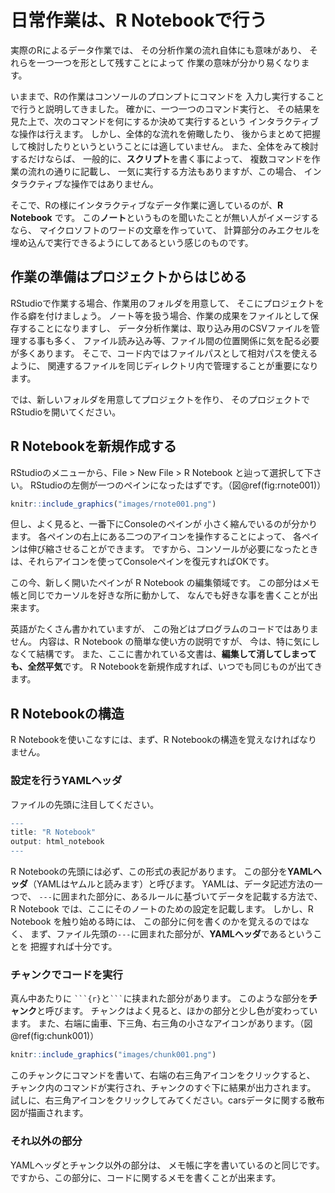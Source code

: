 # 日常作業は、R Notebookで行う


実際のRによるデータ作業では、
その分析作業の流れ自体にも意味があり、
それらを一つ一つを形として残すことによって
作業の意味が分かり易くなります。

いままで、Rの作業はコンソールのプロンプトにコマンドを
入力し実行することで行うと説明してきました。
確かに、一つ一つのコマンド実行と、
その結果を見た上で、次のコマンドを何にするか決めて実行するという
インタラクティブな操作は行えます。
しかし、全体的な流れを俯瞰したり、
後からまとめて把握して検討したりというということには適していません。
また、全体をみて検討するだけならば、
一般的に、**スクリプト**を書く事によって、
複数コマンドを作業の流れの通りに記載し、
一気に実行する方法もありますが、この場合、
インタラクティブな操作ではありません。

そこで、Rの様にインタラクティブなデータ作業に適しているのが、**R Notebook** です。
この**ノート**というものを聞いたことが無い人がイメージするなら、
マイクロソフトのワードの文章を作っていて、
計算部分のみエクセルを埋め込んで実行できるようにしてあるという感じのものです。


## 作業の準備はプロジェクトからはじめる

RStudioで作業する場合、作業用のフォルダを用意して、
そこにプロジェクトを作る癖を付けましょう。
ノート等を扱う場合、作業の成果をファイルとして保存することになりますし、
データ分析作業は、取り込み用のCSVファイルを管理する事も多く、
ファイル読み込み等、ファイル間の位置関係に気を配る必要が多くあります。
そこで、コード内ではファイルパスとして相対パスを使えるように、
関連するファイルを同じディレクトリ内で管理することが重要になります。

では、新しいフォルダを用意してプロジェクトを作り、
そのプロジェクトでRStudioを開いてください。

## R Notebookを新規作成する

RStudioのメニューから、File > New File > R Notebook と辿って選択して下さい。
RStudioの左側が一つのペインになったはずです。（図\@ref(fig:rnote001)）


```r
knitr::include_graphics("images/rnote001.png")
```

但し、よく見ると、一番下にConsoleのペインが
小さく縮んでいるのが分かります。
各ペインの右上にある二つのアイコンを操作することによって、
各ペインは伸び縮させることができます。
ですから、コンソールが必要になったときは、それらアイコンを使ってConsoleペインを復元すればOKです。

この今、新しく開いたペインが R Notebook の編集領域です。
この部分はメモ帳と同じでカーソルを好きな所に動かして、
なんでも好きな事を書くことが出来ます。

英語がたくさん書かれていますが、
この殆どはプログラムのコードではありません。
内容は、R Notebook の簡単な使い方の説明ですが、
今は、特に気にしなくて結構です。
また、ここに書かれている文書は、**編集して消してしまっても、全然平気**です。
R Notebookを新規作成すれば、いつでも同じものが出てきます。

## R Notebookの構造

R Notebookを使いこなすには、まず、R Notebookの構造を覚えなければなりません。


### 設定を行うYAMLヘッダ

ファイルの先頭に注目してください。

```r
---
title: "R Notebook"
output: html_notebook
---
```

R Notebookの先頭には必ず、この形式の表記があります。
この部分を**YAMLヘッダ**（YAMLはヤムルと読みます）と呼びます。
YAMLは、データ記述方法の一つで、
`---`に囲まれた部分に、あるルールに基づいてデータを記載する方法で、
R Notebook では、ここにそのノートのための設定を記載します。
しかし、R Notebook を触り始める時には、
この部分に何を書くのかを覚えるのではなく、
まず、ファイル先頭の`---`に囲まれた部分が、**YAMLヘッダ**であるということを
把握すれば十分です。

### チャンクでコードを実行

真ん中あたりに
```` ```{r}````と```` ``` ````に挟まれた部分があります。
このような部分を**チャンク**と呼びます。
チャンクはよく見ると、ほかの部分と少し色が変わっています。
また、右端に歯車、下三角、右三角の小さなアイコンがあります。（図\@ref(fig:chunk001)）


```r
knitr::include_graphics("images/chunk001.png")
```

このチャンクにコマンドを書いて、右端の右三角アイコンをクリックすると、
チャンク内のコマンドが実行され、チャンクのすぐ下に結果が出力されます。
試しに、右三角アイコンをクリックしてみてください。carsデータに関する散布図が描画されます。

### それ以外の部分

YAMLヘッダとチャンク以外の部分は、
メモ帳に字を書いているのと同じです。
ですから、この部分に、コードに関するメモを書くことが出来ます。




